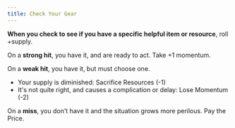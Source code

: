 ```yaml
---
title: Check Your Gear
---
```


**When you check to see if you have a specific helpful item or resource**, roll +supply.

On a **strong hit**, you have it, and are ready to act. Take +1 momentum.

On a **weak hit**, you have it, but must choose one.

- Your supply is diminished: <RouterLink to='/moves/suffer/sacrifice_resources'>Sacrifice Resources</RouterLink> (-1)
- It's not quite right, and causes a complication or delay: <RouterLink to='/moves/suffer/lose_momentum'>Lose Momentum</RouterLink> (-2)

On a **miss**, you don't have it and the situation grows more perilous. <RouterLink to='/moves/fate/pay_the_price'>Pay the Price</RouterLink>.
